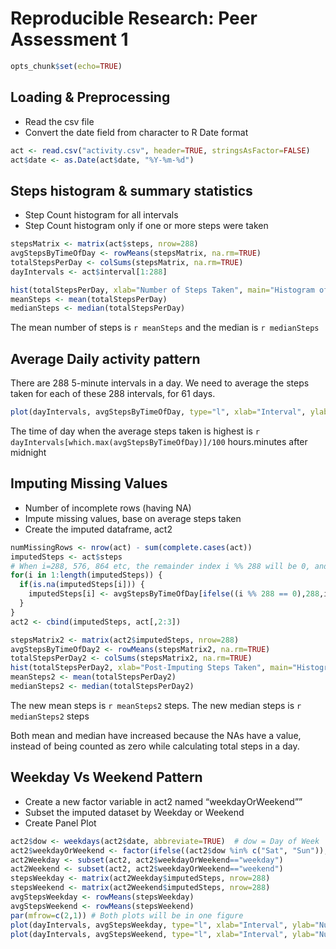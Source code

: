 # Reproducible Research: Peer Assessment 1

```r
opts_chunk$set(echo=TRUE)
```

## Loading & Preprocessing  
- Read the csv file
- Convert the date field from character to R Date format
```r
act <- read.csv("activity.csv", header=TRUE, stringsAsFactor=FALSE)
act$date <- as.Date(act$date, "%Y-%m-%d")
```

## Steps histogram & summary statistics
- Step Count histogram for all intervals
- Step Count histogram only if one or more steps were taken
```r
stepsMatrix <- matrix(act$steps, nrow=288)  
avgStepsByTimeOfDay <- rowMeans(stepsMatrix, na.rm=TRUE)
totalStepsPerDay <- colSums(stepsMatrix, na.rm=TRUE)
dayIntervals <- act$interval[1:288]

hist(totalStepsPerDay, xlab="Number of Steps Taken", main="Histogram of Total Steps in one Day")
meanSteps <- mean(totalStepsPerDay)
medianSteps <- median(totalStepsPerDay)
```
The mean number of steps is `r meanSteps` and the median is `r medianSteps`

## Average Daily activity pattern
There are 288 5-minute intervals in a day. We need to average the steps taken for each of these 288 intervals, for 61 days.
```r
plot(dayIntervals, avgStepsByTimeOfDay, type="l", xlab="Interval", ylab="Number of  Steps", main="Avg Steps by Time of Day")
```
The time of day when the average steps taken is highest is `r dayIntervals[which.max(avgStepsByTimeOfDay)]/100` hours.minutes after midnight

## Imputing Missing Values
- Number of incomplete rows (having NA)
- Impute missing values, base on average steps taken
- Create the imputed dataframe, act2
```r
numMissingRows <- nrow(act) - sum(complete.cases(act))
imputedSteps <- act$steps
# When i=288, 576, 864 etc, the remainder index i %% 288 will be 0, and raise an error, so use ifelse
for(i in 1:length(imputedSteps)) {
  if(is.na(imputedSteps[i])) {
    imputedSteps[i] <- avgStepsByTimeOfDay[ifelse((i %% 288 == 0),288,i %% 288)]
  }
}
act2 <- cbind(imputedSteps, act[,2:3])
```

```r
stepsMatrix2 <- matrix(act2$imputedSteps, nrow=288)  
avgStepsByTimeOfDay2 <- rowMeans(stepsMatrix2, na.rm=TRUE)
totalStepsPerDay2 <- colSums(stepsMatrix2, na.rm=TRUE)
hist(totalStepsPerDay2, xlab="Post-Imputing Steps Taken", main="Histogram of Total Steps in One Day")
meanSteps2 <- mean(totalStepsPerDay2)
medianSteps2 <- median(totalStepsPerDay2)
```
The new mean steps is `r meanSteps2` steps. The new median steps is `r medianSteps2` steps  

Both mean and median have increased because the NAs have a value, instead of being counted as zero while calculating total steps in a day.

## Weekday Vs Weekend Pattern
- Create a new factor variable in act2 named "weekdayOrWeekend""
- Subset the imputed dataset by Weekday or Weekend
- Create Panel Plot
```r
act2$dow <- weekdays(act2$date, abbreviate=TRUE)  # dow = Day of Week
act2$weekdayOrWeekend <- factor(ifelse((act2$dow %in% c("Sat", "Sun")),"weekend", "weekday"))
act2Weekday <- subset(act2, act2$weekdayOrWeekend=="weekday")
act2Weekend <- subset(act2, act2$weekdayOrWeekend=="weekend")
stepsWeekday <- matrix(act2Weekday$imputedSteps, nrow=288)
stepsWeekend <- matrix(act2Weekend$imputedSteps, nrow=288)
avgStepsWeekday <- rowMeans(stepsWeekday)
avgStepsWeekend <- rowMeans(stepsWeekend)
par(mfrow=c(2,1)) # Both plots will be in one figure
plot(dayIntervals, avgStepsWeekday, type="l", xlab="Interval", ylab="Number of  Steps", main="Avg Steps on a Weekday")
plot(dayIntervals, avgStepsWeekend, type="l", xlab="Interval", ylab="Number of  Steps", main="Avg Steps on a Weekend")
```
